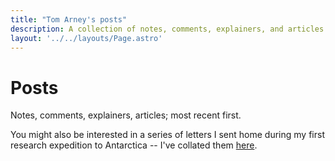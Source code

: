 ```yaml
---
title: "Tom Arney's posts"
description: A collection of notes, comments, explainers, and articles.
layout: '../../layouts/Page.astro'
---
```


# Posts

Notes, comments, explainers, articles; most recent first. 

You might also be interested in a series of letters I sent home during my first research expedition to Antarctica -- I've collated them [here](/posts/polar-post).

<ContentLister collectionName="posts" />